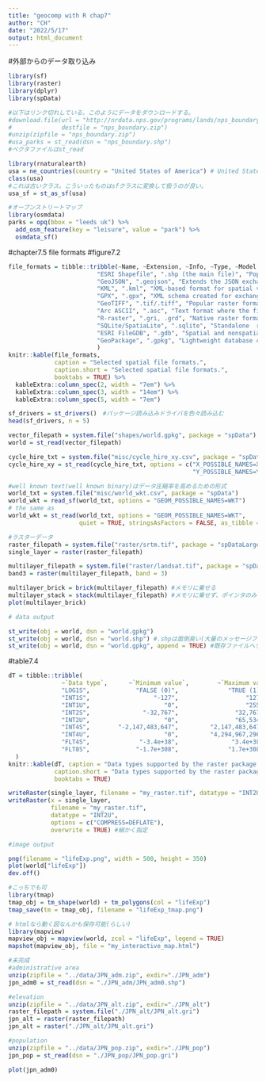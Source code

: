 ```yaml
---
title: "geocomp with R chap7"
author: "CH"
date: "2022/5/17"
output: html_document
---
```


#外部からのデータ取り込み

```r
library(sf)
library(raster)
library(dplyr)
library(spData)
```

```r
#以下はリンク切れしている。このようにデータをダウンロードする。
#download.file(url = "http://nrdata.nps.gov/programs/lands/nps_boundary.zip",
#              destfile = "nps_boundary.zip")
#unzip(zipfile = "nps_boundary.zip")
#usa_parks = st_read(dsn = "nps_boundary.shp")
#ベクタファイルはst_read
```

```r
library(rnaturalearth)
usa = ne_countries(country = "United States of America") # United States borders
class(usa)
#これは古いクラス。こういったものはsfクラスに変換して扱うのが良い。
usa_sf = st_as_sf(usa)

#オープンストリートマップ
library(osmdata)
parks = opq(bbox = "leeds uk") %>% 
  add_osm_feature(key = "leisure", value = "park") %>% 
  osmdata_sf()
```

#chapter7.5 file formats
#figure7.2
```r
file_formats = tibble::tribble(~Name, ~Extension, ~Info, ~Type, ~Model, 
                         "ESRI Shapefile", ".shp (the main file)", "Popular format consisting of at least three files. No support for: files > 2GB;  mixed types; names > 10 chars; cols > 255.", "Vector", "Partially open",
                         "GeoJSON", ".geojson", "Extends the JSON exchange format by including a subset of the simple feature representation.", "Vector", "Open",
                         "KML", ".kml", "XML-based format for spatial visualization, developed for use with Google Earth. Zipped KML file forms the KMZ format.", "Vector", "Open",
                         "GPX", ".gpx", "XML schema created for exchange of GPS data.", "Vector", "Open",
                         "GeoTIFF", ".tif/.tiff", "Popular raster format. A TIFF file containing additional spatial metadata.", "Raster", "Open",
                         "Arc ASCII", ".asc", "Text format where the first six lines represent the raster header, followed by the raster cell values arranged in rows and columns.", "Raster", "Open",
                         "R-raster", ".gri, .grd", "Native raster format of the R-package raster.", "Raster", "Open",
                         "SQLite/SpatiaLite", ".sqlite", "Standalone  relational database, SpatiaLite is the spatial extension of SQLite.", "Vector and raster", "Open",
                         "ESRI FileGDB", ".gdb", "Spatial and nonspatial objects created by ArcGIS. Allows: multiple feature classes; topology. Limited support from GDAL.", "Vector and raster", "Proprietary",
                         "GeoPackage", ".gpkg", "Lightweight database container based on SQLite allowing an easy and platform-independent exchange of geodata", "Vector and raster", "Open"
                         )
knitr::kable(file_formats, 
             caption = "Selected spatial file formats.",
             caption.short = "Selected spatial file formats.",
             booktabs = TRUE) %>% 
  kableExtra::column_spec(2, width = "7em") %>% 
  kableExtra::column_spec(3, width = "14em") %>% 
  kableExtra::column_spec(5, width = "7em")
```

```r
sf_drivers = st_drivers()　#パッケージ読み込みドライバを色々読み込む
head(sf_drivers, n = 5)

vector_filepath = system.file("shapes/world.gpkg", package = "spData")
world = st_read(vector_filepath)

cycle_hire_txt = system.file("misc/cycle_hire_xy.csv", package = "spData")
cycle_hire_xy = st_read(cycle_hire_txt, options = c("X_POSSIBLE_NAMES=X",
                                                    "Y_POSSIBLE_NAMES=Y"))

#well known text(well known binary)はデータ圧縮率を高めるための形式
world_txt = system.file("misc/world_wkt.csv", package = "spData")
world_wkt = read_sf(world_txt, options = "GEOM_POSSIBLE_NAMES=WKT")
# the same as
world_wkt = st_read(world_txt, options = "GEOM_POSSIBLE_NAMES=WKT", 
                    quiet = TRUE, stringsAsFactors = FALSE, as_tibble = TRUE)

#ラスターデータ
raster_filepath = system.file("raster/srtm.tif", package = "spDataLarge")
single_layer = raster(raster_filepath)

multilayer_filepath = system.file("raster/landsat.tif", package = "spDataLarge")
band3 = raster(multilayer_filepath, band = 3)

multilayer_brick = brick(multilayer_filepath) #メモリに乗せる
multilayer_stack = stack(multilayer_filepath) #メモリに乗せず、ポインタのみ
plot(multilayer_brick)
```

```r
# data output

st_write(obj = world, dsn = "world.gpkg")
st_write(obj = world, dsn = "world.shp") #.shpは面倒臭い(大量のメッセージファイル、複数のファイルで1つのデータ)
st_write(obj = world, dsn = "world.gpkg", append = TRUE) #既存ファイルへデータ追加
```
#table7.4
```r
dT = tibble::tribble(
               ~`Data type`,      ~`Minimum value`,        ~`Maximum value`,
               "LOG1S",             "FALSE (0)",              "TRUE (1)",
               "INT1S",                  "-127",                   "127",
               "INT1U",                     "0",                   "255",
               "INT2S",               "-32,767",                "32,767",
               "INT2U",                     "0",                "65,534",
               "INT4S",        "-2,147,483,647",         "2,147,483,647",
               "INT4U",                     "0",         "4,294,967,296",
               "FLT4S",              "-3.4e+38",               "3.4e+38",
               "FLT8S",             "-1.7e+308",              "1.7e+308"
  )
knitr::kable(dT, caption = "Data types supported by the raster package.",
             caption.short = "Data types supported by the raster package.",
             booktabs = TRUE)
```
```r
writeRaster(single_layer, filename = "my_raster.tif", datatype = "INT2U") #ラスター版出力
writeRaster(x = single_layer,
            filename = "my_raster.tif",
            datatype = "INT2U",
            options = c("COMPRESS=DEFLATE"),
            overwrite = TRUE) #細かく指定
```

```r
#image output

png(filename = "lifeExp.png", width = 500, height = 350)
plot(world["lifeExp"])
dev.off()

#こっちでも可
library(tmap)
tmap_obj = tm_shape(world) + tm_polygons(col = "lifeExp")
tmap_save(tm = tmap_obj, filename = "lifeExp_tmap.png")

# htmlなら動く図なんかも保存可能(らしい)
library(mapview)
mapview_obj = mapview(world, zcol = "lifeExp", legend = TRUE)
mapshot(mapview_obj, file = "my_interactive_map.html")
```

```r
#未完成
#administrative area
unzip(zipfile = "../data/JPN_adm.zip", exdir="./JPN_adm")
jpn_adm0 = st_read(dsn = "./JPN_adm/JPN_adm0.shp")

#elevation
unzip(zipfile = "../data/JPN_alt.zip", exdir="./JPN_alt")
raster_filepath = system.file("./JPN_alt/JPN_alt.gri")
jpn_alt = raster(raster_filepath)
jpn_alt = raster("./JPN_alt/JPN_alt.gri")

#population
unzip(zipfile = "../data/JPN_pop.zip", exdir="./JPN_pop")
jpn_pop = st_read(dsn = "./JPN_pop/JPN_pop.gri")

plot(jpn_adm0)
```

